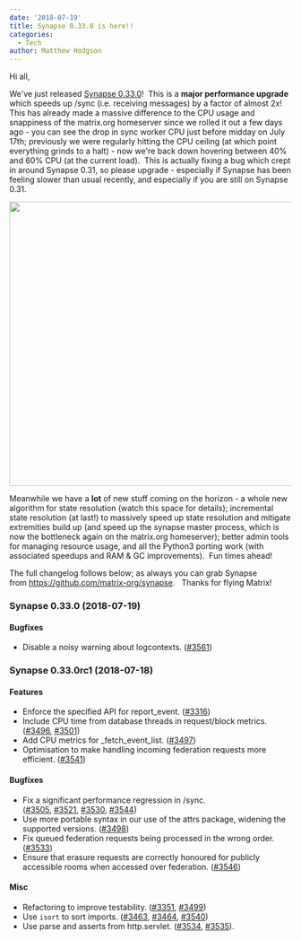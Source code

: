 ```yaml
---
date: '2018-07-19'
title: Synapse 0.33.0 is here!!
categories:
  - Tech
author: Matthew Hodgson
---
```


Hi all,

We've just released <a href="https://github.com/matrix-org/synapse/releases/tag/v0.33.0">Synapse 0.33.0</a>!  This is a <strong>major performance upgrade</strong> which speeds up /sync (i.e. receiving messages) by a factor of almost 2x!  This has already made a massive difference to the CPU usage and snappiness of the matrix.org homeserver since we rolled it out a few days ago - you can see the drop in sync worker CPU just before midday on July 17th; previously we were regularly hitting the CPU ceiling (at which point everything grinds to a halt) - now we're back down hovering between 40% and 60% CPU (at the current load).  This is actually fixing a bug which crept in around Synapse 0.31, so please upgrade - especially if Synapse has been feeling slower than usual recently, and especially if you are still on Synapse 0.31.

<a href="/blog/wp-content/uploads/2018/07/Screen-Shot-2018-07-19-at-13.00.01-1.png"><img class="aligncenter wp-image-3406" src="/blog/wp-content/uploads/2018/07/Screen-Shot-2018-07-19-at-13.00.01-1-1024x639.png" alt="" width="813" height="507" /></a>

Meanwhile we have a <strong>lot</strong> of new stuff coming on the horizon - a whole new algorithm for state resolution (watch this space for details); incremental state resolution (at last!) to massively speed up state resolution and mitigate extremities build up (and speed up the synapse master process, which is now the bottleneck again on the matrix.org homeserver); better admin tools for managing resource usage, and all the Python3 porting work (with associated speedups and RAM &amp; GC improvements).  Fun times ahead!

The full changelog follows below; as always you can grab Synapse from <a href="https://github.com/matrix-org/synapse">https://github.com/matrix-org/synapse</a>.   Thanks for flying Matrix!
<h3></h3>
<h3>Synapse 0.33.0 (2018-07-19)</h3>
<h4>Bugfixes</h4>
<ul>
 	<li>Disable a noisy warning about logcontexts. (<a href="https://github.com/matrix-org/synapse/issues/3561">#3561</a>)</li>
</ul>
<h3>Synapse 0.33.0rc1 (2018-07-18)</h3>
<h4>Features</h4>
<ul>
 	<li>Enforce the specified API for report_event. (<a href="https://github.com/matrix-org/synapse/issues/3316">#3316</a>)</li>
 	<li>Include CPU time from database threads in request/block metrics. (<a href="https://github.com/matrix-org/synapse/issues/3496">#3496</a>, <a href="https://github.com/matrix-org/synapse/issues/3501">#3501</a>)</li>
 	<li>Add CPU metrics for _fetch_event_list. (<a href="https://github.com/matrix-org/synapse/issues/3497">#3497</a>)</li>
 	<li>Optimisation to make handling incoming federation requests more efficient. (<a href="https://github.com/matrix-org/synapse/issues/3541">#3541</a>)</li>
</ul>
<h4>Bugfixes</h4>
<ul>
 	<li>Fix a significant performance regression in /sync. (<a href="https://github.com/matrix-org/synapse/issues/3505">#3505</a>, <a href="https://github.com/matrix-org/synapse/issues/3521">#3521</a>, <a href="https://github.com/matrix-org/synapse/issues/3530">#3530</a>, <a href="https://github.com/matrix-org/synapse/issues/3544">#3544</a>)</li>
 	<li>Use more portable syntax in our use of the attrs package, widening the supported versions. (<a href="https://github.com/matrix-org/synapse/issues/3498">#3498</a>)</li>
 	<li>Fix queued federation requests being processed in the wrong order. (<a href="https://github.com/matrix-org/synapse/issues/3533">#3533</a>)</li>
 	<li>Ensure that erasure requests are correctly honoured for publicly accessible rooms when accessed over federation. (<a href="https://github.com/matrix-org/synapse/issues/3546">#3546</a>)</li>
</ul>
<h4>Misc</h4>
<ul>
 	<li>Refactoring to improve testability. (<a href="https://github.com/matrix-org/synapse/issues/3351">#3351</a>, <a href="https://github.com/matrix-org/synapse/issues/3499">#3499</a>)</li>
 	<li>Use <code>isort</code> to sort imports. (<a href="https://github.com/matrix-org/synapse/issues/3463">#3463</a>, <a href="https://github.com/matrix-org/synapse/issues/3464">#3464</a>, <a href="https://github.com/matrix-org/synapse/issues/3540">#3540</a>)</li>
 	<li>Use parse and asserts from http.servlet. (<a href="https://github.com/matrix-org/synapse/issues/3534">#3534</a>, <a href="https://github.com/matrix-org/synapse/issues/3535">#3535</a>).</li>
</ul>